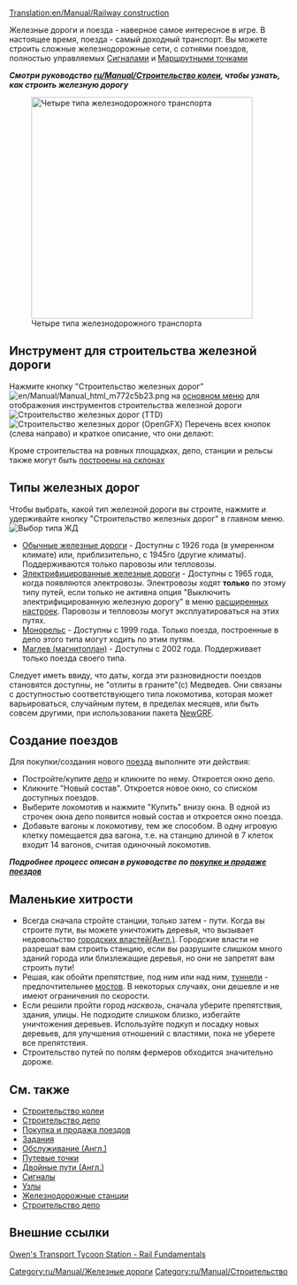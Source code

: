 [[Translation:en/Manual/Railway construction]]
{{ru/Manual/Оглавление}}

Железные дороги и поезда - наверное самое интересное в игре.  В настоящее время, поезда - самый доходный транспорт. Вы можете строить сложные железнодорожные сети, с сотнями поездов, полностью управляемых [[ru/Manual/Сигналы|Сигналами]] и [[ru/Manual/Контрольные точки|Маршрутными точками]]  

'''''Смотри руководство [[ru/Manual/Строительство колеи]], чтобы узнать, как строить железную дорогу '''''


[[File:en/Manual/4 Types of railway.png|thumb|none|400px|Четыре типа железнодорожного транспорта]]

==Инструмент для строительства железной дороги==
Нажмите кнопку "Строительство железных дорог" [[File:en/Manual/Manual html m772c5b23.png]] на [[ru/Manual/Интерфейс игры#the-menu-bar|основном меню]] для отображения инструментов строительства железной дороги
[[File:en/Manual/Railroad ConstructionTTD.png|none|frame|Строительство железных дорог (TTD)]]
[[File:en/Manual/Railroad ConstructionOGFX.png|none|frame|Строительство железных дорог (OpenGFX)]]
Перечень всех кнопок (слева направо) и краткое описание, что они делают:
{{ru/Manual/Меню строительства жд}}

Кроме строительства на ровных площадках, депо, станции и рельсы также могут быть [[ru/Archive/Manual/Settings/Строить на склонах|построены на склонах]]

==Типы железных дорог==
Чтобы выбрать, какой тип железной дороги вы строите, нажмите и удерживайте кнопку "Строительство железных дорог" в главном меню.
[[File:ru/Rwselection.jpeg|none|frame|Выбор типа ЖД]]
* [[ru/Manual/Base Set/Железные дороги|Обычные железные дороги]] - Доступны с 1926 года (в умеренном климате) или, приблизительно, с 1945го (другие климаты). Поддерживаются только паровозы или тепловозы.
* [[ru/Manual/Base Set/Электрифицированные железные дороги|Электрифицированные железные дороги]] - Доступны с 1965 года, когда появляются электровозы. Электровозы ходят '''только''' по этому типу путей, если только не активна опция "Выключить электрифицированную железную дорогу" в меню [[ru/Archive/Manual/Settings/Расширенные настройки|расширенных настроек]]. Паровозы и тепловозы могут эксплуатироваться на этих путях. 
* [[ru/Manual/Base Set/Монорельс|Монорельс]] - Доступны с 1999 года. Только поезда, построенные в депо этого типа могут ходить по этим путям.
* [[ru/Manual/Base Set/Магнитоплан|Маглев (магнитоплан)]] - Доступны с 2002 года. Поддерживает только поезда своего типа. 

Следует иметь ввиду, что даты, когда эти разновидности поездов становятся доступны, не "отлиты в граните"(с) Медведев. Они связаны с доступностью соответствующего типа локомотива, которая может варьироваться, случайным путем, в пределах месяцев, или быть совсем другими, при использовании пакета [[ru/Manual/NewGRF|NewGRF]].

==Создание поездов==
Для покупки/создания нового [[ru/Manual/Поезда|поезда]] выполните эти действия:
*Постройте/купите [[ru/Manual/Депо|депо]] и кликните по нему. Откроется окно депо.
*Кликните "Новый состав". Откроется новое окно, со списком доступных поездов.
*Выберите локомотив и нажмите "Купить" внизу окна. В одной из строчек окна депо появится новый состав и откроется окно поезда.
*Добавьте вагоны к локомотиву, тем же способом. В одну игровую клетку помещается два вагона, т.е. на станцию длиной в 7 клеток входит 14 вагонов, считая одиночный локомотив.


''''' Подробнее процесс описан в руководстве по [[ru/Manual/Покупка и продажа поездов|покупке и продаже поездов]] '''''

==Маленькие хитрости==
* Всегда сначала стройте станции, только затем - пути. Когда вы строите пути, вы можете уничтожить деревья, что вызывает недовольство [[en/Manual/Local authority|городских властей(Англ.)]]. Городские власти не разрешат вам строить станцию, если вы разрушите слишком много зданий города или близлежащие деревья, но они не запретят вам строить пути!
* Решая, как обойти препятствие, под ним или над ним, [[ru/Manual/Туннели|туннели]] - предпочтительнее [[ru/Manual/Мосты|мостов]]. В некоторых случаях, они дешевле и не имеют ограничения по скорости.
* Если решили пройти город ''насквозь'', сначала уберите препятствия, здания, улицы. Не подходите слишком близко, избегайте уничтожения деревьев. Используйте подкуп и посадку новых деревьев, для улучшения отношений с властями, пока не уберете все препятствия.
* Строительство путей по полям фермеров обходится значительно дороже.

==См. также==
*[[ru/Manual/Строительство колеи|Строительство колеи]]
*[[ru/Manual/Строительство депо|Строительство депо]]
*[[ru/Manual/Покупка и продажа поездов|Покупка и продажа поездов]]
*[[ru/Manual/Задания|Задания]]
*[[en/Manual/Servicing|Обслуживание (Англ.)]]
*[[ru/Manual/Контрольные точки|Путевые точки]]
*[[en/Community/Double-Tracks|Двойные пути (Англ.)]]
*[[ru/Manual/Сигналы|Сигналы]]
*[[ru/Community/Junctionary/Main Page|Узлы]]
*[[ru/Manual/Железнодорожные станции|Железнодорожные станции]]
*[[ru/Manual/Строительство депо|Строительство депо]]


[[Category:ru/Manual/Железные дороги]]

==Внешние ссылки==
[http://www.transporttycoon.net/rail Owen's Transport Tycoon Station - Rail Fundamentals]

[[Category:ru/Manual/Строительство]]